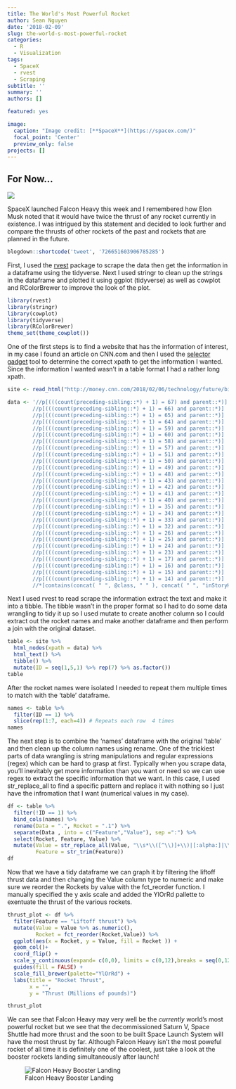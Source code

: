 ```yaml
---
title: The World's Most Powerful Rocket
author: Sean Nguyen
date: '2018-02-09'
slug: the-world-s-most-powerful-rocket
categories:
  - R
  - Visualization
tags:
  - SpaceX
  - rvest
  - Scraping
subtitle: ''
summary: ''
authors: []

featured: yes

image:
  caption: "Image credit: [**SpaceX**](https://spacex.com/)"
  focal_point: 'Center'
  preview_only: false
projects: []
---
```

## For Now...  



![](https://i.imgur.com/AgP1Q6s.jpg) 

SpaceX launched Falcon Heavy this week and I remembered how Elon Musk noted that it would have twice the thrust of any rocket currently in existence.  I was intrigued by this statement and decided to look further and compare the thrusts of other rockets of the past and rockets that are planned in the future.  

```r
blogdown::shortcode('tweet', '726651603906785285')
```


First, I used the [rvest](https://github.com/hadley/rvest) package to scrape the data then get the information in a dataframe using the tidyverse.   Next I used stringr to clean up the strings in the dataframe and  plotted it using ggplot (tidyverse) as well as cowplot and RColorBrewer to improve the look of the plot.

```r
library(rvest)
library(stringr)
library(cowplot)
library(tidyverse)
library(RColorBrewer)
theme_set(theme_cowplot())
```

One of the first steps is to find a website that has the information of interest, in my case I found an article on CNN.com and then I used the [selector gadget](http://selectorgadget.com/) tool to determine the correct xpath to get the information I wanted.  Since the information I wanted wasn't in a table format I had a rather long xpath.

```r
site <- read_html("http://money.cnn.com/2018/02/06/technology/future/biggest-rockets-falcon-heavy-comparison/index.html")

data <- '//p[(((count(preceding-sibling::*) + 1) = 67) and parent::*)] | 
        //p[(((count(preceding-sibling::*) + 1) = 66) and parent::*)] |
        //p[(((count(preceding-sibling::*) + 1) = 65) and parent::*)] |
        //p[(((count(preceding-sibling::*) + 1) = 64) and parent::*)] |
        //p[(((count(preceding-sibling::*) + 1) = 59) and parent::*)] |
        //p[(((count(preceding-sibling::*) + 1) = 60) and parent::*)] |
        //p[(((count(preceding-sibling::*) + 1) = 58) and parent::*)] |
        //p[(((count(preceding-sibling::*) + 1) = 57) and parent::*)] |
        //p[(((count(preceding-sibling::*) + 1) = 51) and parent::*)] |
        //p[(((count(preceding-sibling::*) + 1) = 50) and parent::*)] |
        //p[(((count(preceding-sibling::*) + 1) = 49) and parent::*)] |
        //p[(((count(preceding-sibling::*) + 1) = 48) and parent::*)] |
        //p[(((count(preceding-sibling::*) + 1) = 43) and parent::*)] |
        //p[(((count(preceding-sibling::*) + 1) = 42) and parent::*)] |
        //p[(((count(preceding-sibling::*) + 1) = 41) and parent::*)] |
        //p[(((count(preceding-sibling::*) + 1) = 40) and parent::*)] |
        //p[(((count(preceding-sibling::*) + 1) = 35) and parent::*)] |
        //p[(((count(preceding-sibling::*) + 1) = 34) and parent::*)] |
        //p[(((count(preceding-sibling::*) + 1) = 33) and parent::*)] |
        //p[(((count(preceding-sibling::*) + 1) = 32) and parent::*)] |
        //p[(((count(preceding-sibling::*) + 1) = 26) and parent::*)] |
        //p[(((count(preceding-sibling::*) + 1) = 25) and parent::*)] |
        //p[(((count(preceding-sibling::*) + 1) = 24) and parent::*)] |
        //p[(((count(preceding-sibling::*) + 1) = 23) and parent::*)] |
        //p[(((count(preceding-sibling::*) + 1) = 17) and parent::*)] |
        //p[(((count(preceding-sibling::*) + 1) = 16) and parent::*)] |
        //p[(((count(preceding-sibling::*) + 1) = 15) and parent::*)] |
        //p[(((count(preceding-sibling::*) + 1) = 14) and parent::*)] |
        //*[contains(concat( " ", @class, " " ), concat( " ", "inStoryHeading", " " ))]'
```

Next I used rvest to read scrape the information extract the text and make it into a tibble. The tibble wasn't in the proper format so I had to do some data wrangling to tidy it up so I used mutate to create another column so I could extract out the rocket names and make another dataframe and then perform a join with the original dataset.

```r
table <- site %>% 
  html_nodes(xpath = data) %>% 
  html_text() %>% 
  tibble() %>% 
  mutate(ID = seq(1,5,1) %>% rep(7) %>% as.factor())
table
```

After the rocket names were isolated I needed to repeat them multiple times to match with the 'table' dataframe.
```r
names <- table %>%
  filter(ID == 1) %>% 
  slice(rep(1:7, each=4)) # Repeats each row  4 times
names
```

The next step is to combine the 'names' dataframe with the original 'table' and then clean up the column names using rename.  One of the trickiest parts of data wrangling is string manipulations and regular expressions (regex) which can be hard to grasp at first.  Typically when you scrape data, you'll inevitably get more information than you want or need so we can use regex to extract the specific information that we want.  In this case, I used str_replace_all to find a specific pattern and replace it with nothing so I just have the infromation that I want (numerical values in my case).
```r
df <- table %>%
  filter(!ID == 1) %>% 
  bind_cols(names) %>%
  rename(Data = ".", Rocket = ".1") %>% 
  separate(Data , into = c("Feature","Value"), sep =":") %>% 
  select(Rocket, Feature, Value) %>% 
  mutate(Value = str_replace_all(Value, "\\s*\\([^\\)]+\\)|[:alpha:]|\\s*",""), # regex
         Feature = str_trim(Feature))
df
```

Now that we have a tidy dataframe we can graph it by filtering the liftoff thrust data and then changing the Value column type to numeric and make sure we reorder the Rockets by value with the fct_reorder function.  I manually specified the y axis scale and added the YlOrRd pallette to exentuate the thrust of the various rockets. 
```r
thrust_plot <- df %>% 
  filter(Feature == "Liftoff thrust") %>% 
  mutate(Value = Value %>% as.numeric(),
         Rocket = fct_reorder(Rocket,Value)) %>% 
  ggplot(aes(x = Rocket, y = Value, fill = Rocket )) +
  geom_col()+
  coord_flip() +
  scale_y_continuous(expand= c(0,0), limits = c(0,12),breaks = seq(0,12,2))+
  guides(fill = FALSE) +
  scale_fill_brewer(palette="YlOrRd") + 
  labs(title = "Rocket Thrust",
       x = "",
       y = "Thrust (Millions of pounds)")

thrust_plot
```
We can see that Falcon Heavy may very well be the *currently* world's most powerful rocket but we see that the decommissioned Saturn V, Space Shuttle had more thrust and the soon to be built Space Launch System will have the most thrust by far.  Although Falcon Heavy isn't the most poweful rocket of all time it is definitely one of the coolest, just take a look at the booster rockets landing simultaneously after launch!
  
![Falcon Heavy Booster Landing](https://media.giphy.com/media/3ohs4gSs3V0Q7qOtKU/giphy.gif)  
